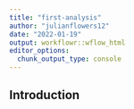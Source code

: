 ```yaml
---
title: "first-analysis"
author: "julianflowers12"
date: "2022-01-19"
output: workflowr::wflow_html
editor_options:
  chunk_output_type: console
---
```


## Introduction

```r

```


